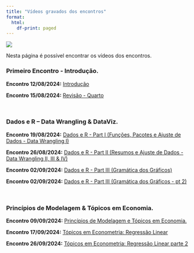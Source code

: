 ```yaml
---
title: "Vídeos gravados dos encontros"
format:
  html:
    df-print: paged
---
```


![](../img/spreadsheets_2780E3.svg){.hero}

Nesta página é possível encontrar os vídeos dos encontros. 


### Primeiro Encontro - Introdução.


**Encontro 12/08/2024:** [Introdução](https://youtu.be/hqKfs_vSLoY)


**Encontro 15/08/2024:** [Revisão - Quarto](https://youtu.be/UcXpKnDAEVY)


<br>

### Dados e R – Data Wrangling & DataViz.

**Encontro 19/08/2024:** [Dados e R - Part I (Funções, Pacotes e Ajuste de Dados - Data Wrangling I)](https://youtu.be/UFrAwKRE6c0)

**Encontro 26/08/2024:** [Dados e R - Part II (Resumos e Ajuste de Dados - Data Wrangling II, III & IV)](https://youtu.be/J8DBKxRVcRc)


**Encontro 02/09/2024:** [Dados e R - Part III (Gramática dos Gráficos)](https://youtu.be/prEy2JZMCvY)


**Encontro 02/09/2024:** [Dados e R - Part III (Gramática dos Gráficos - pt 2)](https://youtu.be/5sAf5pRj04g)



<br>

### Princípios de Modelagem & Tópicos em Economia.

**Encontro 09/09/2024:** [Princípios de Modelagem e Tópicos em Economia.](https://youtu.be/xyWHD-lQYrs)

**Encontro 17/09/2024:** [Tópicos em Econometria: Regressão Linear](https://youtu.be/zWrskQQLeNw)

**Encontro 26/09/2024:** [Tópicos em Econometria: Regressão Linear parte 2](https://youtu.be/xBagjxPzefY)


<!-- [Atividade Prática - Tidyverse](https://mefq.netlify.app/pratica/pratica_tidyverse.html/) -->

<!-- [Atividade Prática - ggplot2](https://mefq.netlify.app/pratica/pratica_ggplot2.html/) -->










